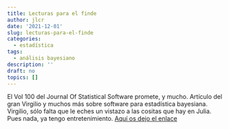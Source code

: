 ```yaml
---
title: Lecturas para el finde
author: jlcr
date: '2021-12-01'
slug: lecturas-para-el-finde
categories:
  - estadística
tags:
  - análisis bayesiano
description: ''
draft: no
topics: []
---
```



El Vol 100 del Journal Of Statistical Software promete, y mucho. Artículo del gran Virgilio y muchos más sobre software para estadística bayesiana. Virgilio, sólo falta que le eches un vistazo a las cositas que hay en Julia. Pues nada, ya tengo entretenimiento. [Aquí os dejo el enlace](https://www.jstatsoft.org/issue/view/v100)
